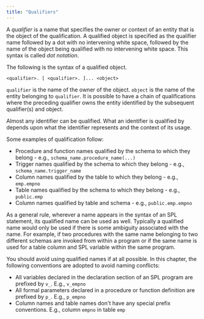 ```yaml
---
title: "Qualifiers"
---
```


<div id="qualifiers" class="registered_link"></div>

A *qualifier* is a name that specifies the owner or context of an entity that is the object of the qualification. A qualified object is specified as the qualifier name followed by a dot with no intervening white space, followed by the name of the object being qualified with no intervening white space. This syntax is called *dot notation*.

The following is the syntax of a qualified object.

```text
<qualifier>. [ <qualifier>. ]... <object>
```

`qualifier` is the name of the owner of the object. `object` is the name of the entity belonging to `qualifier`. It is possible to have a chain of qualifications where the preceding qualifier owns the entity identified by the subsequent qualifier(s) and object.

Almost any identifier can be qualified. What an identifier is qualified by depends upon what the identifier represents and the context of its usage.

Some examples of qualification follow:

-   Procedure and function names qualified by the schema to which they belong - e.g., `schema_name.procedure_name(...)`
-   Trigger names qualified by the schema to which they belong - e.g., `schema_name.trigger_name`
-   Column names qualified by the table to which they belong - e.g., `emp.empno`
-   Table names qualified by the schema to which they belong - e.g., `public.emp`
-   Column names qualified by table and schema - e.g., `public.emp.empno`

As a general rule, wherever a name appears in the syntax of an SPL statement, its qualified name can be used as well. Typically a qualified name would only be used if there is some ambiguity associated with the name. For example, if two procedures with the same name belonging to two different schemas are invoked from within a program or if the same name is used for a table column and SPL variable within the same program.

You should avoid using qualified names if at all possible. In this chapter, the following conventions are adopted to avoid naming conflicts:

-   All variables declared in the declaration section of an SPL program are prefixed by `v_`. E.g., `v_empno`
-   All formal parameters declared in a procedure or function definition are prefixed by `p_`. E.g., `p_empno`
-   Column names and table names don't have any special prefix conventions. E.g., column `empno` in table `emp`
